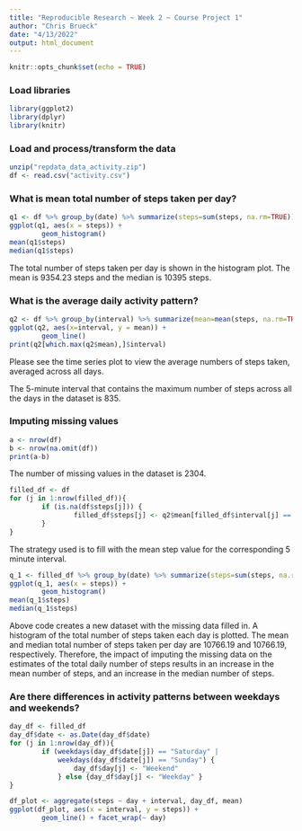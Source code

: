 ```yaml
---
title: "Reproducible Research ~ Week 2 ~ Course Project 1"
author: "Chris Brueck"
date: "4/13/2022"
output: html_document
---
```


```r
knitr::opts_chunk$set(echo = TRUE)
```

### Load libraries
```r
library(ggplot2)
library(dplyr)
library(knitr)
```

### Load and process/transform the data
```r
unzip("repdata_data_activity.zip")
df <- read.csv("activity.csv")
```

### What is mean total number of steps taken per day?
```r
q1 <- df %>% group_by(date) %>% summarize(steps=sum(steps, na.rm=TRUE))
ggplot(q1, aes(x = steps)) + 
        geom_histogram()
mean(q1$steps)
median(q1$steps)
```

The total number of steps taken per day is shown in the histogram plot. The mean is 9354.23 steps and the median is 10395 steps. 

### What is the average daily activity pattern?
```r
q2 <- df %>% group_by(interval) %>% summarize(mean=mean(steps, na.rm=TRUE))
ggplot(q2, aes(x=interval, y = mean)) +
        geom_line()
print(q2[which.max(q2$mean),]$interval)
```

Please see the time series plot to view the average numbers of steps taken, averaged across all days. 

The 5-minute interval that contains the maximum number of steps across all the days in the dataset is 835.

### Imputing missing values
```r
a <- nrow(df)
b <- nrow(na.omit(df))
print(a-b)
```

The number of missing values in the dataset is 2304.

```r
filled_df <- df
for (j in 1:nrow(filled_df)){
        if (is.na(df$steps[j])) {
                filled_df$steps[j] <- q2$mean[filled_df$interval[j] == q2$interval]
        }
}
```

The strategy used is to fill with the mean step value for the corresponding 5 minute interval.

```r
q_1 <- filled_df %>% group_by(date) %>% summarize(steps=sum(steps, na.rm=TRUE))
ggplot(q_1, aes(x = steps)) + 
        geom_histogram()
mean(q_1$steps)
median(q_1$steps)
```

Above code creates a new dataset with the missing data filled in. A histogram of the total number of steps taken each day is plotted. The mean and median total number of steps taken per day are 10766.19 and 10766.19, respectively. Therefore, the impact of imputing the missing data on the estimates of the total daily number of steps results in an increase in the mean number of steps, and an increase in the median number of steps. 

### Are there differences in activity patterns between weekdays and weekends?
```r
day_df <- filled_df
day_df$date <- as.Date(day_df$date)
for (j in 1:nrow(day_df)){
        if (weekdays(day_df$date[j]) == "Saturday" |
            weekdays(day_df$date[j]) == "Sunday") {
                day_df$day[j] <- "Weekend" 
            } else {day_df$day[j] <- "Weekday" }
}

df_plot <- aggregate(steps ~ day + interval, day_df, mean)
ggplot(df_plot, aes(x = interval, y = steps)) +
        geom_line() + facet_wrap(~ day)
```